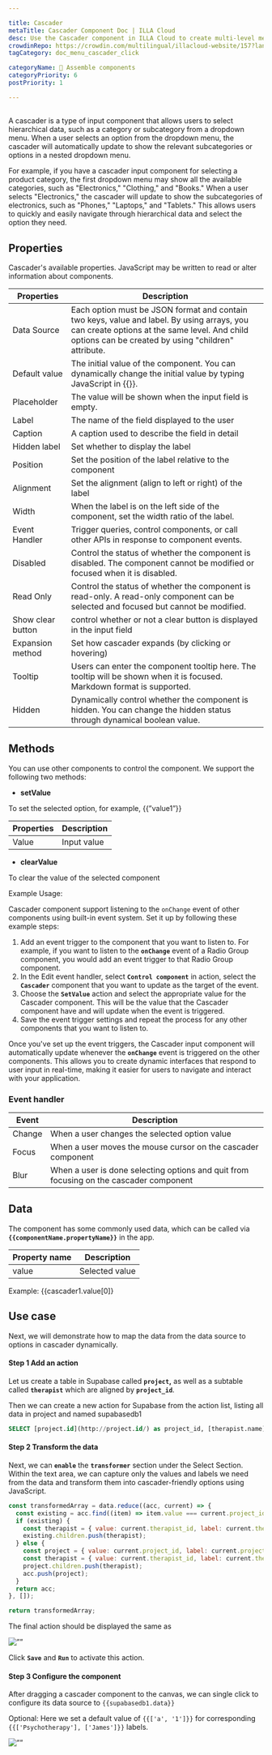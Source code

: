 ```yaml
---

title: Cascader
metaTitle: Cascader Component Doc | ILLA Cloud 
desc: Use the Cascader component in ILLA Cloud to create multi-level menus for web apps. Learn what is Cascader and how to customize and control the Cascader options.
crowdinRepo: https://crowdin.com/multilingual/illacloud-website/157?languages=ja&filter=basic&value=0
tagCategory: doc_menu_cascader_click

categoryName: 🧬 Assemble components
categoryPriority: 6
postPriority: 1

---
```


## <h2 hidden>What is Cascader?</h2>

A cascader is a type of input component that allows users to select hierarchical data, such as a category or subcategory from a dropdown menu. When a user selects an option from the dropdown menu, the cascader will automatically update to show the relevant subcategories or options in a nested dropdown menu.

For example, if you have a cascader input component for selecting a product category, the first dropdown menu may show all the available categories, such as "Electronics," "Clothing," and "Books." When a user selects "Electronics," the cascader will update to show the subcategories of electronics, such as "Phones," "Laptops," and "Tablets." This allows users to quickly and easily navigate through hierarchical data and select the option they need.

## ****Properties****

Cascader's available properties. JavaScript may be written to read or alter information about components.

| Properties | Description |
| --- | --- |
| Data Source | Each option must be JSON format and contain two keys, value and label. By using arrays, you can create options at the same level. And child options can be created by using "children" attribute. |
| Default value | The initial value of the component. You can dynamically change the initial value by typing JavaScript in {{}}. |
| Placeholder | The value will be shown when the input field is empty. |
| Label | The name of the field displayed to the user |
| Caption | A caption used to describe the field in detail |
| Hidden label | Set whether to display the label |
| Position | Set the position of the label relative to the component |
| Alignment | Set the alignment (align to left or right) of the label |
| Width | When the label is on the left side of the component, set the width ratio of the label. |
| Event Handler | Trigger queries, control components, or call other APIs in response to component events. |
| Disabled | Control the status of whether the component is disabled. The component cannot be modified or focused when it is disabled. |
| Read Only | Control the status of whether the component is read-only. A read-only component can be selected and focused but cannot be modified. |
| Show clear button | control whether or not a clear button is displayed in the input field |
| Expansion method | Set how cascader expands (by clicking or hovering) |
| Tooltip | Users can enter the component tooltip here. The tooltip will be shown when it is focused. Markdown format is supported. |
| Hidden | Dynamically control whether the component is hidden. You can change the hidden status through dynamical boolean value. |

## ****Methods****

You can use other components to control the component. We support the following two methods:

- **setValue**

To set the selected option, for example, {{”value1”}}

| Properties | Description |
| --- | --- |
| Value | Input value |
- **clearValue**

To clear the value of the selected component 

Example Usage:

Cascader component support listening to the `onChange` event of other components using built-in event system. Set it up by following these example steps:

1. Add an event trigger to the component that you want to listen to. For example, if you want to listen to the **`onChange`** event of a Radio Group component, you would add an event trigger to that Radio Group component.
2. In the Edit event handler, select **`Control component`** in action, select the **`Cascader`** component that you want to update as the target of the event.
3. Choose the **`SetValue`** action and select the appropriate value for the Cascader component. This will be the value that the Cascader component have and will update when the event is triggered.
4. Save the event trigger settings and repeat the process for any other components that you want to listen to.

Once you've set up the event triggers, the Cascader input component will automatically update whenever the **`onChange`** event is triggered on the other components. This allows you to create dynamic interfaces that respond to user input in real-time, making it easier for users to navigate and interact with your application.

### Event handler

| Event | Description |
| --- | --- |
| Change | When a user changes the selected option value |
| Focus | When a user moves the mouse cursor on the cascader component |
| Blur | When a user is done selecting options and quit from focusing on the cascader component |

## Data

The component has some commonly used data, which can be called via **`{{componentName.propertyName}}`** in the app.

| Property name | Description |
| --- | --- |
| value | Selected value |

Example: {{cascader1.value[0]}

## Use case

Next, we will demonstrate how to map the data from the data source to options in cascader dynamically. 

#### Step 1 Add an action

Let us create a table in Supabase called **`project`,** as well as a subtable called **`therapist`** which are aligned by **`project_id`**.

Then we can create a new action for Supabase from the action list, listing all data in project and named supabasedb1 

```sql
SELECT [project.id](http://project.id/) as project_id, [therapist.name](http://therapist.name/) as therapist_name from therapist join project on therapist.project_id = [project.id](http://project.id/)
```

#### Step 2 Transform the data

Next, we can **`enable`** the **`transformer`** section under the Select Section. Within the text area, we can capture only the values and labels we need from the data and transform them into cascader-friendly options using JavaScript.

```jsx
const transformedArray = data.reduce((acc, current) => {
  const existing = acc.find((item) => item.value === current.project_id);
  if (existing) {
    const therapist = { value: current.therapist_id, label: current.therapist_name };
    existing.children.push(therapist);
  } else {
    const project = { value: current.project_id, label: current.project_name, children: [] };
    const therapist = { value: current.therapist_id, label: current.therapist_name };
    project.children.push(therapist);
    acc.push(project);
  }
  return acc;
}, []);

return transformedArray;
```

The final action should be displayed the same as

<img src=’[https://cdn.illacloud.com/official-website/img/docs/cascader1.png](https://cdn.illacloud.com/official-website/img/docs/cascader1.png)’ alt=”” />

Click **`Save`** and **`Run`** to activate this action.

#### Step 3 Configure the component

After dragging a cascader component to the canvas, we can single click to configure its data source to `{{supabasedb1.data}}` 

Optional: Here we set a default value of `{{['a', '1']}}` for corresponding `{{['Psychotherapy'], ['James']}}` labels.

<img src=’[https://cdn.illacloud.com/official-website/img/docs/cascader0.png](https://cdn.illacloud.com/official-website/img/docs/cascader0.png)’ alt=”” />